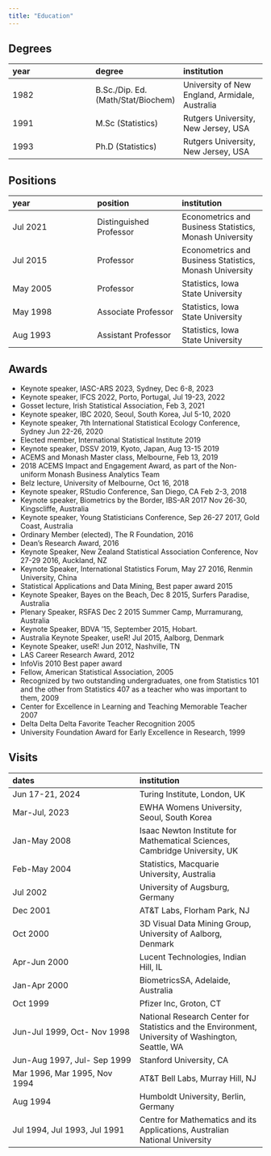 ```yaml
---
title: "Education"
---
```


## Degrees

| year  | degree | institution |
|:------|:------|:------|
| 1982  | B.Sc./Dip. Ed. (Math/Stat/Biochem) | University of New England, Armidale, Australia |
| 1991  | M.Sc (Statistics) | Rutgers University, New Jersey, USA |
|1993   | Ph.D (Statistics) | Rutgers University, New Jersey, USA |

## Positions

| year  | position | institution |
|:------|:------|:------|
| Jul 2021 | Distinguished Professor | Econometrics and Business Statistics, Monash University |
| Jul 2015 | Professor | Econometrics and Business Statistics, Monash University |
| May 2005 | Professor | Statistics, Iowa State University |
| May 1998 | Associate Professor | Statistics, Iowa State University |
| Aug 1993 | Assistant  Professor | Statistics, Iowa State University |


## Awards

- Keynote speaker, IASC-ARS 2023, Sydney, Dec 6-8, 2023
- Keynote speaker, IFCS 2022, Porto, Portugal, Jul 19-23, 2022
- Gosset lecture, Irish Statistical Association, Feb 3, 2021
- Keynote speaker, IBC 2020, Seoul, South Korea, Jul 5-10, 2020
- Keynote speaker, 7th International Statistical Ecology Conference, Sydney Jun 22-26, 2020 
- Elected member, International Statistical Institute 2019
- Keynote speaker, DSSV 2019, Kyoto, Japan, Aug 13-15 2019
- ACEMS and Monash Master class, Melbourne, Feb 13, 2019
- 2018 ACEMS Impact and Engagement Award, as part of the Non-uniform Monash Business Analytics Team
- Belz lecture, University of Melbourne, Oct 16, 2018
- Keynote speaker, RStudio Conference, San Diego, CA Feb 2-3, 2018
- Keynote speaker, Biometrics by the Border, IBS-AR 2017 Nov 26-30, Kingscliffe, Australia
- Keynote speaker, Young Statisticians Conference, Sep 26-27 2017, Gold Coast, Australia 
- Ordinary Member (elected), The R Foundation, 2016
- Dean’s Research Award, 2016
- Keynote Speaker, New Zealand Statistical Association Conference, Nov 27-29 2016, Auckland, NZ
- Keynote Speaker, International Statistics Forum, May 27 2016, Renmin University, China 
- Statistical Applications and Data Mining, Best paper award 2015
- Keynote Speaker, Bayes on the Beach, Dec 8 2015, Surfers Paradise, Australia
- Plenary Speaker, RSFAS Dec 2 2015 Summer Camp, Murramurang, Australia
- Keynote Speaker, BDVA ’15, September 2015, Hobart. 
- Australia Keynote Speaker, useR! Jul 2015, Aalborg, Denmark
- Keynote Speaker, useR! Jun 2012, Nashville, TN
- LAS Career Research Award, 2012
- InfoVis 2010 Best paper award
- Fellow, American Statistical Association, 2005
- Recognized by two outstanding undergraduates, one from Statistics 101 and the other from Statistics 407 as a teacher who was important to them, 2009
- Center for Excellence in Learning and Teaching Memorable Teacher 2007
- Delta Delta Delta Favorite Teacher Recognition 2005
- University Foundation Award for Early Excellence in Research, 1999

## Visits

| dates | institution |
|:------|:------|
| Jun 17-21, 2024 | Turing Institute, London, UK |
| Mar-Jul, 2023 | EWHA Womens University, Seoul, South Korea |
| Jan-May 2008 | Isaac Newton Institute for Mathematical Sciences, Cambridge University, UK |
| Feb-May 2004 | Statistics, Macquarie University,  Australia |
| Jul 2002 | University of Augsburg, Germany |
| Dec 2001 |  AT&T Labs, Florham Park, NJ|
| Oct 2000 | 3D Visual Data Mining Group, University of Aalborg, Denmark |
| Apr-Jun 2000 | Lucent Technologies, Indian Hill, IL |
| Jan-Apr 2000 | BiometricsSA, Adelaide, Australia |
| Oct 1999 | Pfizer Inc, Groton, CT |
| Jun-Jul 1999, Oct- Nov 1998 | National Research Center for Statistics and the Environment, University of Washington, Seattle, WA |
| Jun-Aug 1997, Jul- Sep 1999 | Stanford University, CA |
| Mar 1996, Mar 1995, Nov 1994 | AT&T Bell Labs, Murray Hill, NJ |
| Aug 1994 | Humboldt University, Berlin, Germany |
| Jul 1994, Jul 1993, Jul 1991 | Centre for Mathematics and its Applications, Australian National University |
